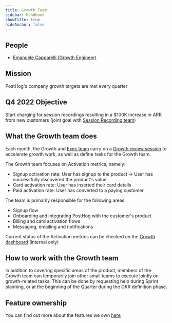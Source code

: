 ```yaml
---
title: Growth Team
sidebar: Handbook
showTitle: true
hideAnchor: false
---
```


## People

- [Emanuele Capparelli (Growth Engineer)](/handbook/company/team#emanuele-capparelli-growth-engineer)

## Mission

PostHog's company growth targets are met every quarter

## Q4 2022 Objective
Start charging for session recordings resulting in a $100K increase in ARR from new customers (joint goal with [Session Recording team](/handbook/small-teams/session-recording))

## What the Growth team does

Each month, the Growth and [Exec team](/handbook/small-teams/exec) carry on a [Growth review session](/handbook/growth/growth-engineering/growth-sessions) to accelerate growth work, as well as define tasks for the Growth team.

The Growth team focuses on Activation metrics, namely:

- Signup activation rate: User has signup to the product -> User has successfully discovered the product's value
- Card activation rate: User has inserted their card details
- Paid activation rate: User has converted to a paying customer

The team is primarily responsible for the following areas:

- Signup flow
- Onboarding and integrating PostHog with the customer's product
- Billing and card activation flows
- Messaging, emailing and notifications

Current status of the Activation metrics can be checked on the [Growth dashboard](https://app.posthog.com/dashboard/54139) (internal only)

## How to work with the Growth team

In addition to covering specific areas of the product, members of the Growth team can temporarily join other small teams to execute jointly on growth-related tasks.
This can be done by requesting help during Sprint planning, or at the beginning of the Quarter during the OKR definition phase.

## Feature ownership
You can find out more about the features we own [here](/handbook/engineering/feature-ownership)

